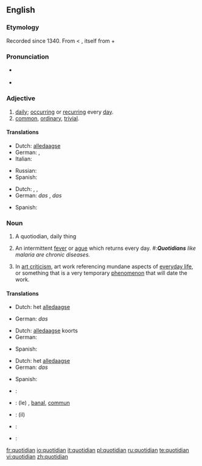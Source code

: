 ==English==

===Etymology===
Recorded since 1340. From {{etyl|la}} {{term|quotidianus|quotīdiānus|everyday|lang=la}} < {{term|quotidie|quotīdiē|daily|lang=la}}, itself from {{term|quot||how many|lang=la}} + {{term|dies|diēs|day|lang=la}}

===Pronunciation===
* {{a|RP}} {{IPA|/kwɒˈtɪdɪən/}}
* {{audio|en-us-quotidian.ogg|Audio (US)}}

===Adjective===
{{en-adj}}

# [[daily]]; [[occurring]] or [[recurring]] every [[day]].
# [[common]], [[ordinary]], [[trivial]].

====Translations====
{{trans-top|daily}}
* Dutch: [[alledaagse]]
* German: {{t-|de|alltäglich}} {{t|de|wiederkehrend}}, {{t+|de|täglich}} {{t|de|wiederkehrend}}
* Italian: {{t|it|quotidiano}}
{{trans-mid}}
* Russian: {{t|ru|ежедневный|tr=ježednévnyj|sc=Cyrl}}
* Spanish: {{t-|es|cotidiano}}
{{trans-bottom}}

{{trans-top|common}}
* Dutch: {{t+|nl|alledaags}}, {{t-|nl|banaal}}, {{t+|nl|gewoon}}
* German: ''das'' {{t|de|Alltägliche}},  ''das'' {{t+|de|täglich}} {{t|de|Wiederkehrende}}
{{trans-mid}}
* Spanish: {{t-|es|cotidiano}}
{{trans-bottom}}

===Noun===
{{en-noun}}

# A quotiodian, daily thing
# {{medicine}} An intermittent [[fever]] or [[ague]] which returns every day. #:'''''Quotidians''' like malaria are chronic diseases.''
# {{art}} In [[art criticism]], art work referencing mundane aspects of [[everyday life]], or something that is a very temporary [[phenomenon]] that will date the work.

====Translations====
{{trans-top|quotiodian, daily thing}}
* Dutch: het [[alledaagse]]
{{trans-mid}}
* German: ''das'' {{t|de|Alltägliche}}
{{trans-bottom}}

{{trans-top|intermittent fever}}
* Dutch: [[alledaagse]] koorts
* German: {{t+|de|täglich|alt=tägliches}} {{t+|de|Fieber}}
{{trans-mid}}
* Spanish: {{t-|es|cotidiano}}
{{trans-bottom}}

{{trans-top|used in art criticism}}
* Dutch: het [[alledaagse]]
* German: ''das'' {{t|de|Alltägliche}}
{{trans-mid}}
* Spanish: {{t|es|costumbrista}}
{{trans-bottom}}

{{checktrans-top}}
* {{ttbc|Croatian}}: {{t|hr|dnevno}}
* {{ttbc|French}}: (le) {{t+|fr|quotidien|m}}, [[banal]], [[commun]]
* {{ttbc|Italian}}: (il) {{t+|it|quotidiano}}
{{checktrans-mid}}
* {{ttbc|Japanese}}: {{t-|ja|毎日|tr=まいにち, ''mainichi''|sc=Jpan}}
* {{ttbc|Portuguese}}: {{t+|pt|quotidiano}}
{{checktrans-bottom}}

[[fr:quotidian]]
[[io:quotidian]]
[[it:quotidian]]
[[pl:quotidian]]
[[ru:quotidian]]
[[te:quotidian]]
[[vi:quotidian]]
[[zh:quotidian]]